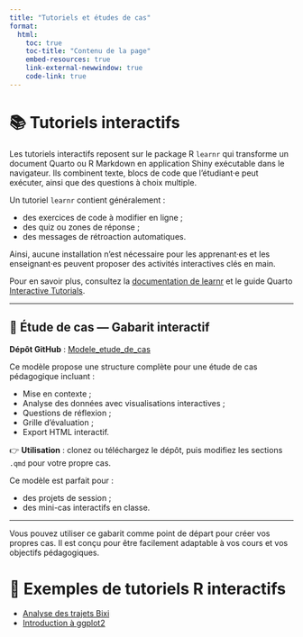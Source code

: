 ```yaml
---
title: "Tutoriels et études de cas"
format:
  html:
    toc: true
    toc-title: "Contenu de la page"
    embed-resources: true
    link-external-newwindow: true
    code-link: true
---
```


# 📚 Tutoriels interactifs

Les tutoriels interactifs reposent sur le package R `learnr` qui transforme un document Quarto ou R Markdown en application Shiny exécutable dans le navigateur. Ils combinent texte, blocs de code que l’étudiant·e peut exécuter, ainsi que des questions à choix multiple.

Un tutoriel `learnr` contient généralement :

- des exercices de code à modifier en ligne ;
- des quiz ou zones de réponse ;
- des messages de rétroaction automatiques.

Ainsi, aucune installation n’est nécessaire pour les apprenant·es et les enseignant·es peuvent proposer des activités interactives clés en main.

Pour en savoir plus, consultez la [documentation de learnr](https://rstudio.github.io/learnr/) et le guide Quarto [Interactive Tutorials](https://quarto.org/docs/interactive-tutorials/).

---

## 📁 Étude de cas — Gabarit interactif

**Dépôt GitHub** : [Modele_etude_de_cas](https://github.com/AurelienNicosiaULaval/Modele_etude_de_cas)

Ce modèle propose une structure complète pour une étude de cas pédagogique incluant :

- Mise en contexte ;
- Analyse des données avec visualisations interactives ;
- Questions de réflexion ;
- Grille d’évaluation ;
- Export HTML interactif.

👉 **Utilisation** : clonez ou téléchargez le dépôt, puis modifiez les sections `.qmd` pour votre propre cas.

Ce modèle est parfait pour :

- des projets de session ;
- des mini-cas interactifs en classe.

---

Vous pouvez utiliser ce gabarit comme point de départ pour créer vos propres cas. Il est conçu pour être facilement adaptable à vos cours et vos objectifs pédagogiques.

# 📖 Exemples de tutoriels R interactifs

- [Analyse des trajets Bixi](https://aureliennicosia.shinyapps.io/TutorielBixi/)
- [Introduction à ggplot2](https://aureliennicosia.shinyapps.io/TutorielGGplot/)

